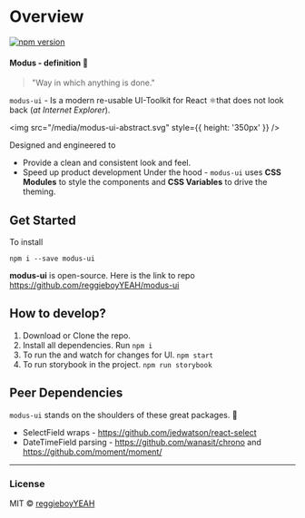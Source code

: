 
<Meta title="Design System/Intro" />

# Overview

[![npm version](https://badge.fury.io/js/modus-ui.svg)](https://badge.fury.io/js/modus-ui)

#### Modus - definition 📖

> "Way in which anything is done."

`modus-ui` - Is a modern re-usable UI-Toolkit for React ⚛️that does not look back (_at Internet Explorer_).

<img src="/media/modus-ui-abstract.svg" style={{ height: '350px' }} />

Designed and engineered to

- Provide a clean and consistent look and feel.
- Speed up product development
  Under the hood - `modus-ui` uses **CSS Modules** to style the components and **CSS Variables** to drive the theming.

## Get Started

To install

```
npm i --save modus-ui
```

**modus-ui** is open-source. Here is the link to repo https://github.com/reggieboyYEAH/modus-ui

## How to develop?

1.  Download or Clone the repo.
2.  Install all dependencies. Run `npm i`
3.  To run the and watch for changes for UI. `npm start`
4.  To run storybook in the project. `npm run storybook`

## Peer Dependencies

`modus-ui` stands on the shoulders of these great packages. 🤝

- SelectField wraps - https://github.com/jedwatson/react-select
- DateTimeField parsing - https://github.com/wanasit/chrono and https://github.com/moment/moment/

---

### License

MIT © [reggieboyYEAH](https://github.com/reggieboyYEAH)
